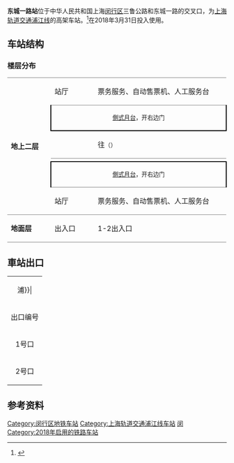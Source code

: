 {{noteTA 
|G1 =Railway}}
{{Infobox station
|name = 东城一路
|eng_name = Dongchengyi Road
|symbol_right =
|linecolour = {{上海地铁颜色|浦|yes}}
|image = DongchengyiSta.jpg
|caption = 东城一路站站台
|other_name = 
|country = {{PRC}}
|borough = [[上海市|上海市]][[闵行区|闵行区]][[浦江镇|浦江镇]]
|address = [[三鲁公路|三鲁公路]]与[[东城一路|东城一路]]交叉口
|coordinates = {{coord|31.032622|N|121.527759|E|type:railwaystation}}
|elevation = 
|owned = [[上海申通地铁集团|上海申通地铁集团]]
|operator = [[上海地铁|上海地铁]]
|lines = {{上海地铁线路名|浦|SL}}
|distance = 
|platform = 2個[[側式月台|側式月台]]
|tracks = 2条
|bus_routes = 
|bus_stands = 
|connections = 
|structure = 地上车站
|hall = 地上站厅
|depth = 
|levels = 
|interchange = 
|exits = 2个
|architect = 
|architectural_style = 
|colour = 
|type = 
|status = 运营中
|code = 
|classification = 
|website = 
|built = 
|opened = {{Start date|2018|3|31|df=y}}
|closed = 
|former = 
|pass_year = 
|passengers = 
|pass_system = 
|pass_rank = 
|mpassengers = 
|trains = 
|station_hours = 
|hours = 
|first = 往{{上海地铁起讫站|浦|L}}：5:42<br/>往{{上海地铁起讫站|浦|R}}：6:09
|last = 往{{上海地铁起讫站|浦|L}}：22:12<br/>往{{上海地铁起讫站|浦|R}}：22:39
|adjacent = {{Adjacent stations|system=上海地铁|line=浦|left=浦航路|right=汇臻路}}
}}
'''东城一路站'''位于中华人民共和国上海[[闵行区|闵行区]]三鲁公路和东城一路的交叉口，为[[上海轨道交通浦江线|上海轨道交通浦江线]]的高架车站。<ref name="浦江">{{cite news|url=http://sh.eastday.com/m/20170503/u1a12940276.html|title=上海轨交8号线三期改名为“轨道交通浦江线”|publisher=东方网|date=2017-05-03|accessdate=2017-05-04|archive-date=2017-08-26|archive-url=https://web.archive.org/web/20170826074453/http://sh.eastday.com/m/20170503/u1a12940276.html|dead-url=no}}</ref>在2018年3月31日投入使用。

==车站结构==
===楼层分布===
{|cellspacing=0 cellpadding=3
|style="border-top:solid 1px gray;border-bottom:solid 1px gray;" width=100 rowspan=6|'''地上二层'''
|style="border-top:solid 1px gray;" width=100|站厅
|style="border-top:solid 1px gray;" width=350|票务服务、自动售票机、人工服务台
|-
|style="border-top:solid 1px gray;border-right:solid 2px black;border-left:solid 2px black;border-bottom:solid 2px black;" colspan=2|<center><small>[[側式月台|側式月台]]，开右边门</small></center>
|-
|style="border-bottom:solid 1px gray;"|{{arrow|L}}
|style="border-bottom:solid 1px gray;"|{{上海地铁线路名|浦}}往{{站|沈杜公路}}<small>（{{站|浦航路}}）</small>
|-
|
|{{split text|{{上海地铁线路名|浦}}往{{站|汇臻路}}<small>（终点站）</small>|{{arrow|R}}}}
|-
|style="border-top:solid 2px black;border-right:solid 2px black;border-left:solid 2px black;border-bottom:solid 1px gray;" colspan=2|<center><small>[[側式月台|側式月台]]，开右边门</small></center>
|-
|style="border-bottom:solid 1px gray;"|站厅
|style="border-bottom:solid 1px gray;"|票务服务、自动售票机、人工服务台
|-
|style="border-bottom:solid 1px gray;"|'''地面层'''
|style="border-bottom:solid 1px gray;"|出入口
|style="border-bottom:solid 1px gray;"|1-2出入口
|}

== 車站出口 ==
{| class="wikitable"
|colspan=4 align="center" bgcolor={{上海地铁颜色|浦}}|
|-
! 出口编号 !! 建议前往目的地 !! 照片
|-
| 1号口 || ||
|-
| 2号口 || ||
|}

==参考资料==
{{reflist}}

{{Shmetro-stub}}
{{commonscat|Dongchengyi Road Station}}
{{上海轨道交通浦江线车站}}

[[Category:闵行区地铁车站|Category:闵行区地铁车站]]
[[Category:上海轨道交通浦江线车站|Category:上海轨道交通浦江线车站]]
[[Category:以街道命名的上海軌道交通車站|闵]]
[[Category:2018年启用的铁路车站|Category:2018年启用的铁路车站]]
